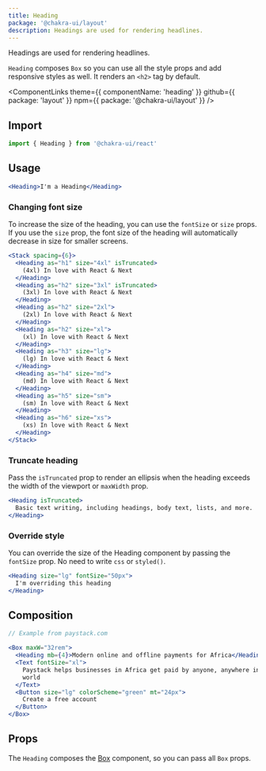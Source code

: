 ```yaml
---
title: Heading
package: '@chakra-ui/layout'
description: Headings are used for rendering headlines.
---
```


Headings are used for rendering headlines.

`Heading` composes `Box` so you can use all the style props and add responsive
styles as well. It renders an `<h2>` tag by default.

<ComponentLinks
  theme={{ componentName: 'heading' }}
  github={{ package: 'layout' }}
  npm={{ package: '@chakra-ui/layout' }}
/>

## Import

```js
import { Heading } from '@chakra-ui/react'
```

## Usage

```jsx
<Heading>I'm a Heading</Heading>
```

### Changing font size

To increase the size of the heading, you can use the `fontSize` or `size` props.
If you use the `size` prop, the font size of the heading will automatically
decrease in size for smaller screens.

```jsx
<Stack spacing={6}>
  <Heading as="h1" size="4xl" isTruncated>
    (4xl) In love with React & Next
  </Heading>
  <Heading as="h2" size="3xl" isTruncated>
    (3xl) In love with React & Next
  </Heading>
  <Heading as="h2" size="2xl">
    (2xl) In love with React & Next
  </Heading>
  <Heading as="h2" size="xl">
    (xl) In love with React & Next
  </Heading>
  <Heading as="h3" size="lg">
    (lg) In love with React & Next
  </Heading>
  <Heading as="h4" size="md">
    (md) In love with React & Next
  </Heading>
  <Heading as="h5" size="sm">
    (sm) In love with React & Next
  </Heading>
  <Heading as="h6" size="xs">
    (xs) In love with React & Next
  </Heading>
</Stack>
```

### Truncate heading

Pass the `isTruncated` prop to render an ellipsis when the heading exceeds the
width of the viewport or `maxWidth` prop.

```jsx
<Heading isTruncated>
  Basic text writing, including headings, body text, lists, and more.
</Heading>
```

### Override style

You can override the size of the Heading component by passing the `fontSize`
prop. No need to write `css` or `styled()`.

```jsx
<Heading size="lg" fontSize="50px">
  I'm overriding this heading
</Heading>
```

## Composition

```jsx
// Example from paystack.com

<Box maxW="32rem">
  <Heading mb={4}>Modern online and offline payments for Africa</Heading>
  <Text fontSize="xl">
    Paystack helps businesses in Africa get paid by anyone, anywhere in the
    world
  </Text>
  <Button size="lg" colorScheme="green" mt="24px">
    Create a free account
  </Button>
</Box>
```

## Props

The `Heading` composes the [Box](/docs/layout/box) component, so you can pass
all `Box` props.

<PropsTable of="Heading" omit={null} />
